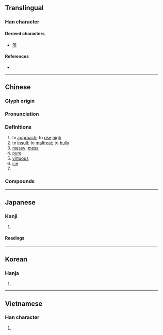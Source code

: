 {{character info/new}}
{{also|淩}}
==Translingual==

===Han character===
{{Han char|rn=15|rad=冫|as=08|sn=10|four=34147|canj=IMGCE|ids=⿰冫夌}}

====Derived characters====
* [[蓤]]

====References====
* {{Han ref|kx=0132.450|dkj=01669|dj=0297.010|hdz=10298.030|uh=51CC|ud=20940|bh=ADE2|bd=44514}}

----

==Chinese==
{{zh-forms}}

===Glyph origin===
{{Han etym}}

===Pronunciation===
{{zh-pron
|m=líng
|c=ling4
|h=pfs=
|md=
|mn=lêng
|w=
|mc=y
|oc=y
|cat=n,v,a,pn
}}

===Definitions===
{{zh-hanzi}}

# to [[approach]]; to [[rise]] [[high]]
# to [[insult]]; to [[maltreat]]; to [[bully]]
# [[messy]]; [[mess]]
# [[pure]]
# [[virtuous]]
# [[ice]]
# {{surname|lang=zh}}

===Compounds===
{{zh-der|凌替|凌藉|凌厲攻勢|恃強凌弱|凌亂不堪|凌波仙子|凌煙閣|凌風|冬凌|凌汛|志氣凌雲|凌辱|凌波襪|凌虛|凌災|奚凌|凌虐|凌遲碎剮|凌逼|恃勢凌人|凌亂|凌霄殿|凌駕|凌籍|凍凌觜臉|凌遲|侵凌|凌陰|凌錐|凌雲壯志|凌轢|凌凌|凌夷|凌波舞|凌迸|凌波微步|凌持|凌霄|仗勢凌人|凌波|凌晨|壯志凌雲|凌躐|凌雲健筆|傲雪凌霜|凌厲|凌日|凌霄花|凌雲|凌遲處死|凌空|凌眼|凌波殿|凌暴|凌人|冰凌|倚強凌弱|氣凌霄漢|盛氣凌人|畏強凌弱|撞凌|欺凌|駕凌|貴不凌賤}}

----

==Japanese==

===Kanji===
{{ja-kanji|grade=|rs=冫08}}

# {{defn|lang=ja|sort=冫08}}

====Readings====
{{ja-readings
|on=りょう
|kun=しの-ぐ
}}

----

==Korean==

===Hanja===
{{ko-hanja|hangeul=[[릉]]|rv=reung|mr=rŭng}}

# {{defn|lang=ko|sort=冫08}}

----

==Vietnamese==

===Han character===
{{vi-hantu|[[lăng]], [[lăn]], [[lâng]], [[lừng]], [[rưng]], [[dưng]]|rs=冫08}}

# {{defn|lang=vi}}